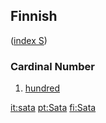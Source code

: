 ==Finnish==
([[Wiktionary:Finnish_index_s|index S]])

===Cardinal Number===

#[[hundred]]

[[it:sata]]
[[pt:Sata]]
[[fi:Sata]]